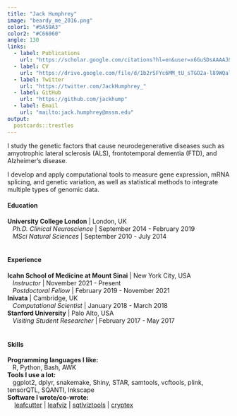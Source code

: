 ```yaml
---
title: "Jack Humphrey"
image: "beardy_me_2016.png"
color1: "#5A59A3"
color2: "#C66060"
angle: 130
links:
  - label: Publications
    url: "https://scholar.google.com/citations?hl=en&user=x6GuSDsAAAAJ&view_op=list_works&sortby=pubdate"
  - label: CV
    url: "https://drive.google.com/file/d/1b2rSFYc6MM_tU_sTGO2a-l89WQaltCeP/view"
  - label: Twitter
    url: "https://twitter.com/JackHumphrey_"
  - label: GitHub
    url: "https://github.com/jackhump"
  - label: Email
    url: "mailto:jack.humphrey@mssm.edu"
output:
  postcards::trestles
---
```

 
I study the genetic factors that cause neurodegenerative diseases such as amyotrophic lateral sclerosis (ALS), frontotemporal dementia (FTD), and Alzheimer's disease.  

I develop and apply computational tools to measure gene expression, mRNA splicing, and genetic variation, as well as statistical methods to integrate multiple types of genomic data. 

#### Education
| **University College London** | London, UK
|    _Ph.D. Clinical Neuroscience_ | September 2014 - February 2019
|    _MSci Natural Sciences_ | September 2010 - July 2014
|
|
#### Experience
| **Icahn School of Medicine at Mount Sinai** | New York City, USA
|    _Instructor_ | November 2021 - Present
|    _Postdoctoral Fellow_ | February 2019 - November 2021
| **Inivata** | Cambridge, UK
|    _Computational Scientist_ | January 2018 - March 2018
| **Stanford University** | Palo Alto, USA
|    _Visiting Student Researcher_ | February 2017 - May 2017
|
|
#### Skills
| **Programming languages I like:**
|    R, Python, Bash, AWK

| **Tools I use a lot:**
|    ggplot2, dplyr, snakemake, Shiny, STAR, samtools, vcftools, plink, tensorQTL, SQANTI, Inkscape

| **Software I wrote/co-wrote:**
|     [leafcutter](https://davidaknowles.github.io/leafcutter/) | [leafviz](https://github.com/jackhump/leafviz) | [sqtlviztools](https://github.com/jackhump/sqtlviztools) | [cryptex](https://github.com/jackhump/cryptex) 
